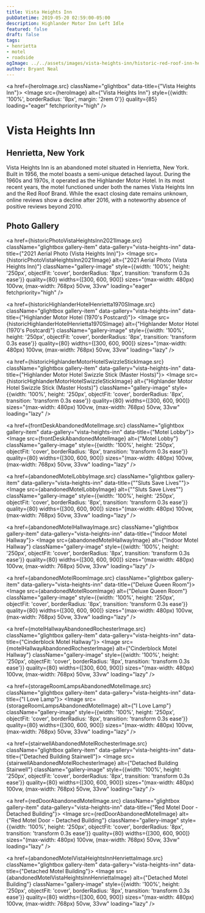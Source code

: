 ```yaml
---
title: Vista Heights Inn
pubDatetime: 2019-05-20 02:59:00-05:00
description: Highlander Motor Inn Left Idle
featured: false
draft: false
tags:
- henrietta
- motel
- roadside
ogImage: ../../assets/images/vista-heights-inn/historic-red-roof-inn-henrietta-vista-heights-inn.jpg
author: Bryant Neal
---
```





<a href={heroImage.src} className="glightbox" data-title={"Vista Heights Inn"}>
  <Image 
    src={heroImage} 
    alt={"Vista Heights Inn"}
    style={{width: '100%', borderRadius: '8px', margin: '2rem 0'}}
    quality={85}
    loading="eager"
    fetchpriority="high"
  />
</a>

# Vista Heights Inn
## Henrietta, New York

Vista Heights Inn is an abandoned motel situated in Henrietta, New York. Built in 1956, the motel boasts a semi-unique detached layout. During the 1960s and 1970s, it operated as the Highlander Motor Hotel. In its most recent years, the motel functioned under both the names Vista Heights Inn and the Red Roof Brand. While the exact closing date remains unknown, online reviews show a decline after 2016, with a noteworthy absence of positive reviews beyond 2010.

## Photo Gallery

<div className="gallery gallery--two">

<a href={historicPhotoVistaHeightsInn2021Image.src} className="glightbox gallery-item" data-gallery="vista-heights-inn" data-title={"2021 Aerial Photo (Vista Heights Inn)"}>
  <Image 
    src={historicPhotoVistaHeightsInn2021Image} 
    alt={"2021 Aerial Photo (Vista Heights Inn)"}
    className="gallery-image" 
    style={{width: '100%', height: '250px', objectFit: 'cover', borderRadius: '8px', transition: 'transform 0.3s ease'}}
    quality={80}
    widths={[300, 600, 900]}
    sizes="(max-width: 480px) 100vw, (max-width: 768px) 50vw, 33vw"
    loading="eager"
    fetchpriority="high"
  />
</a>

<a href={historicHighlanderHotelHenrietta1970SImage.src} className="glightbox gallery-item" data-gallery="vista-heights-inn" data-title={"Highlander Motor Hotel (1970's Postcard)"}>
  <Image 
    src={historicHighlanderHotelHenrietta1970SImage} 
    alt={"Highlander Motor Hotel (1970's Postcard)"}
    className="gallery-image" 
    style={{width: '100%', height: '250px', objectFit: 'cover', borderRadius: '8px', transition: 'transform 0.3s ease'}}
    quality={80}
    widths={[300, 600, 900]}
    sizes="(max-width: 480px) 100vw, (max-width: 768px) 50vw, 33vw"
    loading="lazy"
  />
</a>

<a href={historicHighlanderMotorHotelSwizzleStickImage.src} className="glightbox gallery-item" data-gallery="vista-heights-inn" data-title={"Highlander Motor Hotel Swizzle Stick (Master Hosts)"}>
  <Image 
    src={historicHighlanderMotorHotelSwizzleStickImage} 
    alt={"Highlander Motor Hotel Swizzle Stick (Master Hosts)"}
    className="gallery-image" 
    style={{width: '100%', height: '250px', objectFit: 'cover', borderRadius: '8px', transition: 'transform 0.3s ease'}}
    quality={80}
    widths={[300, 600, 900]}
    sizes="(max-width: 480px) 100vw, (max-width: 768px) 50vw, 33vw"
    loading="lazy"
  />
</a>

<a href={frontDeskAbandonedMotelImage.src} className="glightbox gallery-item" data-gallery="vista-heights-inn" data-title={"Motel Lobby"}>
  <Image 
    src={frontDeskAbandonedMotelImage} 
    alt={"Motel Lobby"}
    className="gallery-image" 
    style={{width: '100%', height: '250px', objectFit: 'cover', borderRadius: '8px', transition: 'transform 0.3s ease'}}
    quality={80}
    widths={[300, 600, 900]}
    sizes="(max-width: 480px) 100vw, (max-width: 768px) 50vw, 33vw"
    loading="lazy"
  />
</a>

<a href={abandonedMotelLobbyImage.src} className="glightbox gallery-item" data-gallery="vista-heights-inn" data-title={"\"Sluts Save Lives\""}>
  <Image 
    src={abandonedMotelLobbyImage} 
    alt={"\"Sluts Save Lives\""}
    className="gallery-image" 
    style={{width: '100%', height: '250px', objectFit: 'cover', borderRadius: '8px', transition: 'transform 0.3s ease'}}
    quality={80}
    widths={[300, 600, 900]}
    sizes="(max-width: 480px) 100vw, (max-width: 768px) 50vw, 33vw"
    loading="lazy"
  />
</a>

<a href={abandonedMotelHallwayImage.src} className="glightbox gallery-item" data-gallery="vista-heights-inn" data-title={"Indoor Motel Hallway"}>
  <Image 
    src={abandonedMotelHallwayImage} 
    alt={"Indoor Motel Hallway"}
    className="gallery-image" 
    style={{width: '100%', height: '250px', objectFit: 'cover', borderRadius: '8px', transition: 'transform 0.3s ease'}}
    quality={80}
    widths={[300, 600, 900]}
    sizes="(max-width: 480px) 100vw, (max-width: 768px) 50vw, 33vw"
    loading="lazy"
  />
</a>

<a href={abandonedMotelRoomImage.src} className="glightbox gallery-item" data-gallery="vista-heights-inn" data-title={"Deluxe Queen Room"}>
  <Image 
    src={abandonedMotelRoomImage} 
    alt={"Deluxe Queen Room"}
    className="gallery-image" 
    style={{width: '100%', height: '250px', objectFit: 'cover', borderRadius: '8px', transition: 'transform 0.3s ease'}}
    quality={80}
    widths={[300, 600, 900]}
    sizes="(max-width: 480px) 100vw, (max-width: 768px) 50vw, 33vw"
    loading="lazy"
  />
</a>

<a href={motelHallwayAbandonedRochesterImage.src} className="glightbox gallery-item" data-gallery="vista-heights-inn" data-title={"Cinderblock Motel Hallway"}>
  <Image 
    src={motelHallwayAbandonedRochesterImage} 
    alt={"Cinderblock Motel Hallway"}
    className="gallery-image" 
    style={{width: '100%', height: '250px', objectFit: 'cover', borderRadius: '8px', transition: 'transform 0.3s ease'}}
    quality={80}
    widths={[300, 600, 900]}
    sizes="(max-width: 480px) 100vw, (max-width: 768px) 50vw, 33vw"
    loading="lazy"
  />
</a>

<a href={storageRoomLampsAbandonedMotelImage.src} className="glightbox gallery-item" data-gallery="vista-heights-inn" data-title={"I Love Lamp"}>
  <Image 
    src={storageRoomLampsAbandonedMotelImage} 
    alt={"I Love Lamp"}
    className="gallery-image" 
    style={{width: '100%', height: '250px', objectFit: 'cover', borderRadius: '8px', transition: 'transform 0.3s ease'}}
    quality={80}
    widths={[300, 600, 900]}
    sizes="(max-width: 480px) 100vw, (max-width: 768px) 50vw, 33vw"
    loading="lazy"
  />
</a>

<a href={stairwellAbandonedMotelRochesterImage.src} className="glightbox gallery-item" data-gallery="vista-heights-inn" data-title={"Detached Building Stairwell"}>
  <Image 
    src={stairwellAbandonedMotelRochesterImage} 
    alt={"Detached Building Stairwell"}
    className="gallery-image" 
    style={{width: '100%', height: '250px', objectFit: 'cover', borderRadius: '8px', transition: 'transform 0.3s ease'}}
    quality={80}
    widths={[300, 600, 900]}
    sizes="(max-width: 480px) 100vw, (max-width: 768px) 50vw, 33vw"
    loading="lazy"
  />
</a>

<a href={redDoorAbandonedMotelImage.src} className="glightbox gallery-item" data-gallery="vista-heights-inn" data-title={"Red Motel Door - Detached Building"}>
  <Image 
    src={redDoorAbandonedMotelImage} 
    alt={"Red Motel Door - Detached Building"}
    className="gallery-image" 
    style={{width: '100%', height: '250px', objectFit: 'cover', borderRadius: '8px', transition: 'transform 0.3s ease'}}
    quality={80}
    widths={[300, 600, 900]}
    sizes="(max-width: 480px) 100vw, (max-width: 768px) 50vw, 33vw"
    loading="lazy"
  />
</a>

<a href={abandonedMotelVistaHeightsInnHenriettaImage.src} className="glightbox gallery-item" data-gallery="vista-heights-inn" data-title={"Detached Motel Building"}>
  <Image 
    src={abandonedMotelVistaHeightsInnHenriettaImage} 
    alt={"Detached Motel Building"}
    className="gallery-image" 
    style={{width: '100%', height: '250px', objectFit: 'cover', borderRadius: '8px', transition: 'transform 0.3s ease'}}
    quality={80}
    widths={[300, 600, 900]}
    sizes="(max-width: 480px) 100vw, (max-width: 768px) 50vw, 33vw"
    loading="lazy"
  />
</a>

</div>
